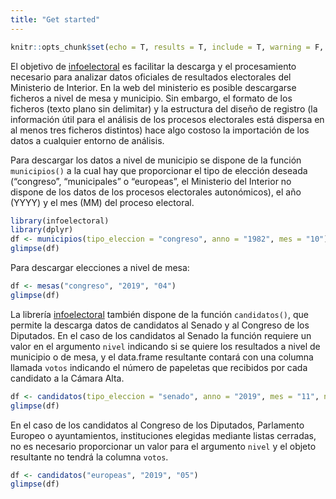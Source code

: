 ```yaml
---
title: "Get started"
---
```



```r
knitr::opts_chunk$set(echo = T, results = T, include = T, warning = F, message = F)
```

El objetivo de [infoelectoral](https://hmeleiro.github.io/infoelectoral/) es facilitar la descarga y el procesamiento necesario para analizar datos oficiales de resultados electorales del Ministerio de Interior. En la web del ministerio es posible descargarse ficheros a nivel de mesa y municipio. Sin embargo, el formato de los ficheros (texto plano sin delimitar) y la estructura del diseño de registro (la información útil para el análisis de los procesos electorales está dispersa en al menos tres ficheros distintos) hace algo costoso la importación de los datos a cualquier entorno de análisis. 

Para descargar los datos a nivel de municipio se dispone de la función `municipios()` a la cual hay que proporcionar el tipo de elección deseada ("congreso", "municipales" o "europeas", el Ministerio del Interior no dispone de los datos de los procesos electorales autonómicos), el año (YYYY) y el mes (MM) del proceso electoral.
```r
library(infoelectoral)
library(dplyr)
df <- municipios(tipo_eleccion = "congreso", anno = "1982", mes = "10")
glimpse(df)
```


Para descargar elecciones a nivel de mesa: 

```r
df <- mesas("congreso", "2019", "04")
glimpse(df)
```

La librería [infoelectoral](https://hmeleiro.github.io/infoelectoral/) también dispone de la función `candidatos()`, que permite la descarga datos de candidatos al Senado y al Congreso de los Diputados. En el caso de los candidatos al Senado la función requiere un valor en el argumento `nivel` indicando si se quiere los resultados a nivel de municipio o de mesa, y el data.frame resultante contará con una columna llamada `votos` indicando el número de papeletas que recibidos por cada candidato a la Cámara Alta. 

```r
df <- candidatos(tipo_eleccion = "senado", anno = "2019", mes = "11", nivel = "municipio")
glimpse(df)
```

En el caso de los candidatos al Congreso de los Diputados, Parlamento Europeo o ayuntamientos, instituciones elegidas mediante listas cerradas, no es necesario proporcionar un valor para el argumento `nivel` y el objeto resultante no tendrá la columna `votos`. 

```r
df <- candidatos("europeas", "2019", "05")
glimpse(df)
```

